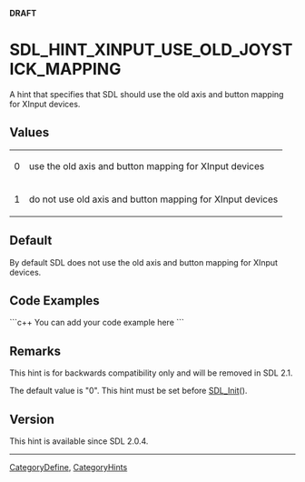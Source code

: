 <span color="red">'''DRAFT'''</span>

<!-- #*^*^*^*^*See http://wiki.libsdl.org/moin.cgi/SGEnumerations for details on editing this page*^*^*^*^* -->


= SDL_HINT_XINPUT_USE_OLD_JOYSTICK_MAPPING =
A hint that specifies that SDL should use the old axis and button mapping for XInput devices.




== Values ==
{|
|0
|use the old axis and button mapping for XInput devices
|-
|1
|do not use old axis and button mapping for XInput devices
|}


== Default ==
By default SDL does not use the old axis and button mapping for XInput devices.


== Code Examples ==
```c++
You can add your code example here
```

<!-- #Leave this section as-is unless you have a code example to put in.  In that case, replace You can add your code example here with your code example following the Style Guide instructions.  Leave the rest of the markup alone and delete this comment. -->


== Remarks ==
This hint is for backwards compatibility only and will be removed in SDL 2.1.

The default value is "0".  This hint must be set before [[SDL_Init]]().

== Version ==
This hint is available since SDL 2.0.4.

----
[[CategoryDefine]], [[CategoryHints]]
<!-- #See the Style Guide for instructions on editing the footer. -->
